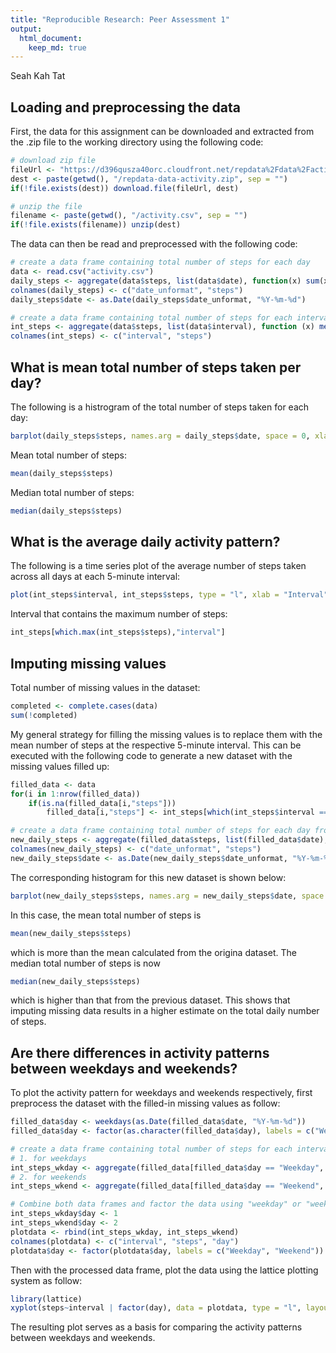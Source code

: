```yaml
---
title: "Reproducible Research: Peer Assessment 1"
output: 
  html_document:
    keep_md: true
---
```

Seah Kah Tat


## Loading and preprocessing the data

First, the data for this assignment can be downloaded and extracted from the .zip file to the working directory using the following code:

```r
# download zip file
fileUrl <- "https://d396qusza40orc.cloudfront.net/repdata%2Fdata%2Factivity.zip"
dest <- paste(getwd(), "/repdata-data-activity.zip", sep = "")
if(!file.exists(dest)) download.file(fileUrl, dest)

# unzip the file
filename <- paste(getwd(), "/activity.csv", sep = "")
if(!file.exists(filename)) unzip(dest)
```

The data can then be read and preprocessed with the following code:

```r
# create a data frame containing total number of steps for each day
data <- read.csv("activity.csv")
daily_steps <- aggregate(data$steps, list(data$date), function(x) sum(x,na.rm = TRUE))
colnames(daily_steps) <- c("date_unformat", "steps")
daily_steps$date <- as.Date(daily_steps$date_unformat, "%Y-%m-%d")

# create a data frame containing total number of steps for each interval
int_steps <- aggregate(data$steps, list(data$interval), function (x) mean(x,na.rm = TRUE))
colnames(int_steps) <- c("interval", "steps")
```

## What is mean total number of steps taken per day?

The following is a histrogram of the total number of steps taken for each day:

```r
barplot(daily_steps$steps, names.arg = daily_steps$date, space = 0, xlab = "Date", ylab = "Number of Steps")
```

Mean total number of steps:

```r
mean(daily_steps$steps)
```

Median total number of steps:

```r
median(daily_steps$steps)
```

## What is the average daily activity pattern?

The following is a time series plot of the average number of steps taken across all days at each 5-minute interval:

```r
plot(int_steps$interval, int_steps$steps, type = "l", xlab = "Interval", ylab = "Number of Steps")
```

Interval that contains the maximum number of steps:
```r
int_steps[which.max(int_steps$steps),"interval"]
```

## Imputing missing values

Total number of missing values in the dataset:

```r
completed <- complete.cases(data)
sum(!completed)
```

My general strategy for filling the missing values is to replace them with the mean number of steps at the respective 5-minute interval. This can be executed with the following code to generate a new dataset with the missing values filled up:

```r
filled_data <- data
for(i in 1:nrow(filled_data)) 
    if(is.na(filled_data[i,"steps"]))
        filled_data[i,"steps"] <- int_steps[which(int_steps$interval == filled_data[i, "interval"]), "steps"]

# create a data frame containing total number of steps for each day from new dataset
new_daily_steps <- aggregate(filled_data$steps, list(filled_data$date), sum)
colnames(new_daily_steps) <- c("date_unformat", "steps")
new_daily_steps$date <- as.Date(new_daily_steps$date_unformat, "%Y-%m-%d")
```

The corresponding histogram for this new dataset is shown below:

```r
barplot(new_daily_steps$steps, names.arg = new_daily_steps$date, space = 0, xlab = "Date", ylab = "Number of Steps")
```

In this case, the mean total number of steps is

```r
mean(new_daily_steps$steps)
```

which is more than the mean calculated from the origina dataset. The median total number of steps is now

```r
median(new_daily_steps$steps)
```

which is higher than that from the previous dataset. This shows that imputing missing data results in a higher estimate on the total daily number of steps.

## Are there differences in activity patterns between weekdays and weekends?

To plot the activity pattern for weekdays and weekends respectively, first preprocess the dataset with the filled-in missing values as follow:

```r
filled_data$day <- weekdays(as.Date(filled_data$date, "%Y-%m-%d"))
filled_data$day <- factor(as.character(filled_data$day), labels = c("Weekday","Weekday","Weekend","Weekend","Weekday","Weekday","Weekday"))

# create a data frame containing total number of steps for each interval:
# 1. for weekdays
int_steps_wkday <- aggregate(filled_data[filled_data$day == "Weekday", ]$steps, list(filled_data[filled_data$day == "Weekday", ]$interval), mean)
# 2. for weekends
int_steps_wkend <- aggregate(filled_data[filled_data$day == "Weekend", ]$steps, list(filled_data[filled_data$day == "Weekend", ]$interval), mean)

# Combine both data frames and factor the data using "weekday" or "weekend"
int_steps_wkday$day <- 1
int_steps_wkend$day <- 2
plotdata <- rbind(int_steps_wkday, int_steps_wkend)
colnames(plotdata) <- c("interval", "steps", "day")
plotdata$day <- factor(plotdata$day, labels = c("Weekday", "Weekend"))
```

Then with the processed data frame, plot the data using the lattice plotting system as follow: 

```r
library(lattice)
xyplot(steps~interval | factor(day), data = plotdata, type = "l", layout = matrix(c(1, 2), 2, 1, byrow = TRUE), as.table = TRUE, xlab = "Interval", ylab = "Number of Steps")
```

The resulting plot serves as a basis for comparing the activity patterns between weekdays and weekends.